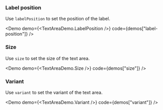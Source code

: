 
### Label position

Use `labelPosition` to set the position of the label.

<Demo demo={<TextAreaDemo.LabelPosition />} code={demos["label-position"]} />

### Size

Use `size` to set the size of the text area.

<Demo demo={<TextAreaDemo.Size />} code={demos["size"]} />

### Variant

Use `variant` to set the variant of the text area.

<Demo demo={<TextAreaDemo.Variant />} code={demos["variant"]} />
